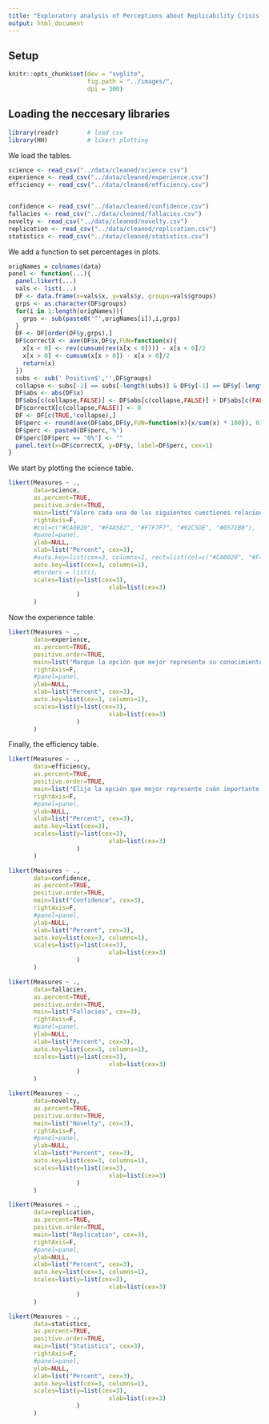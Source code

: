 ```yaml
---
title: "Exploratory analysis of Perceptions about Replicability Crisis and Open Science"
output: html_document
---
```

## Setup
```r
knitr::opts_chunk$set(dev = "svglite",
                      fig.path = "../images/",
                      dpi = 300)
```

## Loading the neccesary libraries
```r
library(readr)        # load csv
library(HH)           # likert plotting
```

We load the tables.
```r
science <- read_csv("../data/cleaned/science.csv")
experience <- read_csv("../data/cleaned/experience.csv")
efficiency <- read_csv("../data/cleaned/efficiency.csv")


confidence <- read_csv("../data/cleaned/confidence.csv")
fallacies <- read_csv("../data/cleaned/fallacies.csv")
novelty <- read_csv("../data/cleaned/novelty.csv")
replication <- read_csv("../data/cleaned/replication.csv")
statistics <- read_csv("../data/cleaned/statistics.csv")
```

We add a function to set percentages in plots.
```r
origNames = colnames(data)
panel <- function(...){
  panel.likert(...)
  vals <- list(...)
  DF <- data.frame(x=vals$x, y=vals$y, groups=vals$groups)
  grps <- as.character(DF$groups)
  for(i in 1:length(origNames)){
    grps <- sub(paste0('^',origNames[i]),i,grps)
  }
  DF <- DF[order(DF$y,grps),]
  DF$correctX <- ave(DF$x,DF$y,FUN=function(x){
    x[x < 0] <- rev(cumsum(rev(x[x < 0]))) - x[x < 0]/2
    x[x > 0] <- cumsum(x[x > 0]) - x[x > 0]/2
    return(x)
  })
  subs <- sub(' Positive$','',DF$groups)
  collapse <- subs[-1] == subs[-length(subs)] & DF$y[-1] == DF$y[-length(DF$y)]
  DF$abs <- abs(DF$x)
  DF$abs[c(collapse,FALSE)] <- DF$abs[c(collapse,FALSE)] + DF$abs[c(FALSE,collapse)]
  DF$correctX[c(collapse,FALSE)] <- 0
  DF <- DF[c(TRUE,!collapse),]
  DF$perc <- round(ave(DF$abs,DF$y,FUN=function(x){x/sum(x) * 100}), 0)
  DF$perc <- paste0(DF$perc,'%')
  DF$perc[DF$perc == "0%"] <- ""
  panel.text(x=DF$correctX, y=DF$y, label=DF$perc, cex=1)
}
```

We start by plotting the science table.
```r

likert(Measures ~ .,
       data=science,
       as.percent=TRUE,
       positive.order=TRUE,
       main=list("Valore cada una de las siguientes cuestiones relacionadas con su opinión sobre la ciencia", cex=3),
       rightAxis=F,
       #col=c("#CA0020", "#F4A582", "#F7F7F7", "#92C5DE", "#0571B0"),
       #panel=panel,
       ylab=NULL,
       xlab=list("Percent", cex=3),
       #auto.key=list(cex=3, columns=1, rect=list(col=c("#CA0020", "#F4A582", "#F7F7F7", "#92C5DE", "#0571B0"), border = "black")),
       auto.key=list(cex=3, columns=1),
       #borders = list(),
       scales=list(y=list(cex=3),
                            xlab=list(cex=3)
                   )
       )
```

Now the experience table.
```r

likert(Measures ~ .,
       data=experience,
       as.percent=TRUE,
       positive.order=TRUE,
       main=list("Marque la opción que mejor represente su conocimiento y experiencia con cada práctica en los últimos 5 (cinco) años", cex=3),
       rightAxis=F,
       #panel=panel,
       ylab=NULL,
       xlab=list("Percent", cex=3),
       auto.key=list(cex=3, columns=1),
       scales=list(y=list(cex=3),
                            xlab=list(cex=3)
                   )
       )
```

Finally, the efficiency table.
```r

likert(Measures ~ .,
       data=efficiency,
       as.percent=TRUE,
       positive.order=TRUE,
       main=list("Elija la opción que mejor represente cuán importante considera que es cada una de las siguientes prácticas para mejorar la calidad y eficiencia de las investigaciones en su campo", cex=3),
       rightAxis=F,
       #panel=panel,
       ylab=NULL,
       xlab=list("Percent", cex=3),
       auto.key=list(cex=3),
       scales=list(y=list(cex=3),
                            xlab=list(cex=3)
                   )
       )
```
```r
likert(Measures ~ .,
       data=confidence,
       as.percent=TRUE,
       positive.order=TRUE,
       main=list("Confidence", cex=3),
       rightAxis=F,
       #panel=panel,
       ylab=NULL,
       xlab=list("Percent", cex=3),
       auto.key=list(cex=3, columns=1),
       scales=list(y=list(cex=3),
                            xlab=list(cex=3)
                   )
       )
```
```r
likert(Measures ~ .,
       data=fallacies,
       as.percent=TRUE,
       positive.order=TRUE,
       main=list("Fallacies", cex=3),
       rightAxis=F,
       #panel=panel,
       ylab=NULL,
       xlab=list("Percent", cex=3),
       auto.key=list(cex=3, columns=1),
       scales=list(y=list(cex=3),
                            xlab=list(cex=3)
                   )
       )
```
```r
likert(Measures ~ .,
       data=novelty,
       as.percent=TRUE,
       positive.order=TRUE,
       main=list("Novelty", cex=3),
       rightAxis=F,
       #panel=panel,
       ylab=NULL,
       xlab=list("Percent", cex=3),
       auto.key=list(cex=3, columns=1),
       scales=list(y=list(cex=3),
                            xlab=list(cex=3)
                   )
       )
```
```r
likert(Measures ~ .,
       data=replication,
       as.percent=TRUE,
       positive.order=TRUE,
       main=list("Replication", cex=3),
       rightAxis=F,
       #panel=panel,
       ylab=NULL,
       xlab=list("Percent", cex=3),
       auto.key=list(cex=3, columns=1),
       scales=list(y=list(cex=3),
                            xlab=list(cex=3)
                   )
       )
```
```r
likert(Measures ~ .,
       data=statistics,
       as.percent=TRUE,
       positive.order=TRUE,
       main=list("Statistics", cex=3),
       rightAxis=F,
       #panel=panel,
       ylab=NULL,
       xlab=list("Percent", cex=3),
       auto.key=list(cex=3, columns=1),
       scales=list(y=list(cex=3),
                            xlab=list(cex=3)
                   )
       )
```

